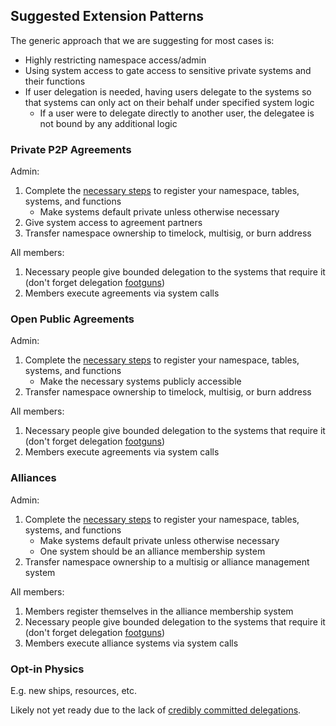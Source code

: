 ## Suggested Extension Patterns

The generic approach that we are suggesting for most cases is:
- Highly restricting namespace access/admin
- Using system access to gate access to sensitive private systems and their functions
- If user delegation is needed, having users delegate to the systems so that systems can only act on their behalf under specified system logic
    - If a user were to delegate directly to another user, the delegatee is not bound by any additional logic


### Private P2P Agreements

Admin:
1. Complete the [necessary steps](../extension-structure#registering-all-world-extensions) to register your namespace, tables, systems, and functions
    - Make systems default private unless otherwise necessary
2. Give system access to agreement partners
3. Transfer namespace ownership to timelock, multisig, or burn address

All members:
1. Necessary people give bounded delegation to the systems that require it (don't forget delegation [footguns](../extension-footguns.mdx))
2. Members execute agreements via system calls

### Open Public Agreements

Admin:
1. Complete the [necessary steps](../extension-structure#registering-all-world-extensions) to register your namespace, tables, systems, and functions
    - Make the necessary systems publicly accessible
2. Transfer namespace ownership to timelock, multisig, or burn address

All members:
1. Necessary people give bounded delegation to the systems that require it (don't forget delegation [footguns](../extension-footguns.mdx))
2. Members execute agreements via system calls


### Alliances

Admin:
1. Complete the [necessary steps](../extension-structure#registering-all-world-extensions) to register your namespace, tables, systems, and functions
    - Make systems default private unless otherwise necessary
    - One system should be an alliance membership system
2. Transfer namespace ownership to a multisig or alliance management system

All members:
1. Members register themselves in the alliance membership system
2. Necessary people give bounded delegation to the systems that require it (don't forget delegation [footguns](../extension-footguns.mdx))
3. Members execute alliance systems via system calls

### Opt-in Physics 

E.g. new ships, resources, etc.

Likely not yet ready due to the lack of [credibly committed delegations](../extension-footguns.mdx).

